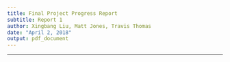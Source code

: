```yaml
---
title: Final Project Progress Report
subtitle: Report 1
author: Xingbang Liu, Matt Jones, Travis Thomas
date: "April 2, 2018"
output: pdf_document
---
```

***